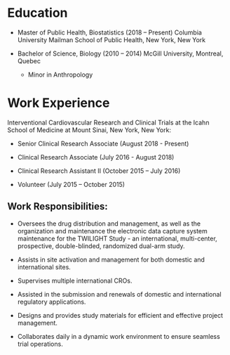 # **Education**

- Master of Public Health, Biostatistics (2018 – Present)
Columbia University Mailman School of Public Health, New York, New York

- Bachelor of Science, Biology (2010 – 2014)
McGill University, Montreal, Quebec 
  - Minor in Anthropology

# **Work Experience** 
Interventional Cardiovascular Research and Clinical Trials at the Icahn School of Medicine at Mount Sinai, New York, New York:

  - Senior Clinical Research Associate (August 2018 - Present)

  - Clinical Research Associate (July 2016 - August 2018)

  - Clinical Research Assistant II (October 2015 – July 2016)

  - Volunteer (July 2015 – October 2015)

## **Work Responsibilities:**
-	Oversees the drug distribution and management, as well as the organization and maintenance the electronic data capture system maintenance for the TWILIGHT Study - an international, multi-center, prospective, double-blinded, randomized dual-arm study.

-	Assists in site activation and management for both domestic and international sites.

-	Supervises multiple international CROs.

-	Assisted in the submission and renewals of domestic and international regulatory applications.

-	Designs and provides study materials for efficient and effective project management. 

-	Collaborates daily in a dynamic work environment to ensure seamless trial operations.


